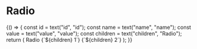 
<Meta title="Objects/Form/Toggles" component={Radio} />

# Radio

<Preview>
  <Story name="Radio">
    {() => {
      const id = text("id", "id");
      const name = text("name", "name");
      const value = text("value", "value");
      const children = text("children", "Radio");
      return (
        <Fragment>
          <Label id={id} block>
            Radio
          </Label>
          <Radio
            id={id}
            name={name}
            value={`${value}-1`}
            checked={boolean("checked", true)}
          >
            {`${children} 1`}
          </Radio>
          <Radio name={name} value={`${value}-2`}>
            {`${children} 2`}
          </Radio>
        </Fragment>
      );
    }}
  </Story>
</Preview>
